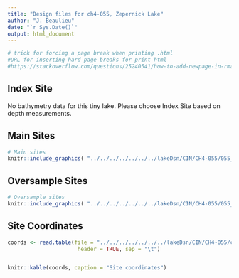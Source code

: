 ```yaml
---
title: "Design files for ch4-055, Zepernick Lake"
author: "J. Beaulieu"
date: "`r Sys.Date()`"
output: html_document
---
```


```r
# trick for forcing a page break when printing .html
#URL for inserting hard page breaks for print html
#https://stackoverflow.com/questions/25240541/how-to-add-newpage-in-rmarkdown-in-a-smart-way
```

## Index Site
No bathymetry data for this tiny lake.  Please choose Index Site based on depth measurements.

## Main Sites
```r
# Main sites
knitr::include_graphics( "../../../../../../../lakeDsn/CIN/CH4-055/055_Main.png")
```
<P style="page-break-before: always">
  
  

## Oversample Sites
```r
# Oversample sites
knitr::include_graphics( "../../../../../../../lakeDsn/CIN/CH4-055/055_Over.png")
```

<P style="page-break-before: always">
## Site Coordinates
```r

coords <- read.table(file = "../../../../../../../lakeDsn/CIN/CH4-055/ch4_055_sites.txt",
                      header = TRUE, sep = "\t")


knitr::kable(coords, caption = "Site coordinates")
```